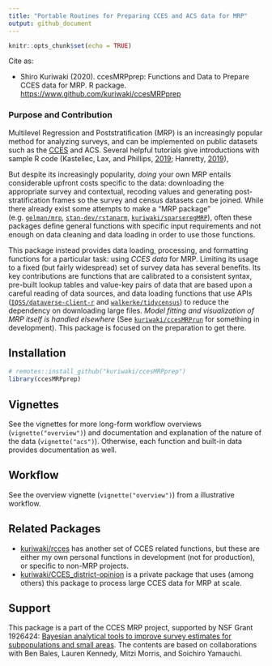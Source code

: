 ```yaml
---
title: "Portable Routines for Preparing CCES and ACS data for MRP"
output: github_document
---
```


```r
knitr::opts_chunk$set(echo = TRUE)
```

Cite as:

* Shiro Kuriwaki (2020). ccesMRPprep: Functions and Data to Prepare CCES data for MRP. R package. <https://www.github.com/kuriwaki/ccesMRPprep>


### Purpose and Contribution

Multilevel Regression and Poststratification (MRP) is an increasingly popular method for analyzing surveys, and can be implemented on public datasets such as the [CCES](https://cces.gov.harvard.edu/) and ACS.  Several helpful tutorials give introductions with sample R code  (Kastellec, Lax, and Phillips, [2019](https://scholar.princeton.edu/sites/default/files/jkastellec/files/mrp_primer.pdf); Hanretty, [2019](https://doi.org/10.1177%2F1478929919864773)),

But despite its increasingly popularity, _doing_ your own MRP entails considerable upfront costs specific to the data: downloading the appropriate survey and contextual, recoding values and generating post-stratification frames so the survey and census datasets can be joined.  While there already exist some attempts to make a "MRP package" (e.g. [`gelman/mrp`](https://github.com/gelman/mrp), [`stan-dev/rstanarm`](https://mc-stan.org/rstanarm/articles/mrp.html), [`kuriwaki/sparseregMRP`](https://github.com/kuriwaki/sparseregMRP)), often these packages  define general functions with specific input requirements and not enough on data cleaning and data loading in order to use those functions. 

This package instead provides data loading, processing, and formatting functions for a particular task: using _CCES data_ for MRP. Limiting its usage to a fixed (but fairly widespread) set of survey data has several benefits. Its key contributions are functions that are calibrated to a consistent syntax, pre-built lookup tables and value-key pairs of data that are based upon a careful reading of data sources, and data loading functions that use APIs ([`IQSS/dataverse-client-r`](https://github.com/IQSS/dataverse-client-r) and [`walkerke/tidycensus`](https://github.com/walkerke/tidycensus)) to reduce the dependency on downloading large files. _Model fitting and visualization of MRP itself is handled elsewhere_ (See [`kuriwaki/ccesMRPrun`](https://www.github.com/kuriwaki/ccesMRPrun) for something in development). This package is focused on the preparation to get there. 
   

## Installation

```r
# remotes::install_github("kuriwaki/ccesMRPprep")
library(ccesMRPprep)
```

## Vignettes

See the vignettes for more long-form workflow overviews (`vignette("overview")`) and documentation and explanation of the nature of the data (`vignette("acs")`).  Otherwise, each function and built-in data provides documentation as well. 


## Workflow

See the overview vignette (`vignette("overview")`) from a illustrative workflow.


## Related Packages

- [kuriwaki/rcces](https://github.com/kuriwaki/rcces) has another set of CCES related functions, but these
are either my own personal functions in development (not for production), or specific to 
non-MRP projects.
- [kuriwaki/CCES_district-opinion](https://github.com/kuriwaki/CCES_district-opinion) is a private package that uses (among others) this package to process large CCES data for MRP at scale. 


## Support

This package is a part of the CCES MRP project, supported by NSF Grant 1926424: [Bayesian analytical tools to improve survey estimates for subpopulations and small areas](https://nsf.gov/awardsearch/showAward?AWD_ID=1926424). The contents are based on collaborations with Ben Bales, Lauren Kennedy, Mitzi Morris, and Soichiro Yamauchi.
